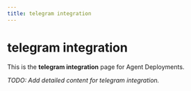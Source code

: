 ```yaml
---
title: telegram integration
---
```


# telegram integration

This is the **telegram integration** page for Agent Deployments.

_TODO: Add detailed content for telegram integration._
